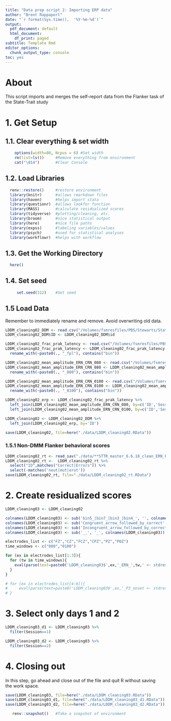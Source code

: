 ```yaml
---
title: "Data prep script 2: Importing ERP data"
author: "Brent Rappaport"
date: "`r format(Sys.time(),  '%Y-%m-%d')`"
output:
  pdf_document: default
  html_document:
    df_print: paged
subtitle: Template Rmd
editor_options:
  chunk_output_type: console
toc: yes
---
```


# About
This script imports and merges the self-report data from the Flanker task of the State-Trait study

# 1. Get Setup
## 1.1. Clear everything & set width
```r
    options(width=80, Ncpus = 6) #Set width
    rm(list=ls())     #Remove everything from environment
    cat("\014")       #Clear Console
```

## 1.2. Load Libraries
```r
  renv::restore()     #restore environment
  library(knitr)      #allows rmarkdown files
  library(haven)      #helps import stata
  library(questionr)  #allows lookfor function
  library(MASS)       #calculate residualized scores
  library(tidyverse)  #plotting/cleaning, etc.
  library(broom)      #nice statistical output
  library(here)       #nice file paths
  library(expss)      #labeling variables/values
  library(psych)      #used for statistical analyses
  library(workflowr)  #helps with workflow
```

## 1.3. Get the Working Directory
```r
  here()
```

## 1.4. Set seed
```r
     set.seed(312)    #Set seed
```

## 1.5 Load Data
Remember to immediately rename and remove. Avoid overwriting old data.
```r
LDDM_cleaning02_DDM <- read.csv("/Volumes/fsmresfiles/PBS/Stewarts/State Trait Study/current_studies/Letkiewicz_DDM/DDM_Results/Flanker_StTr_S1_Blocks_acc_avtz_DO_v.csv")
LDDM_cleaning02_DDM$ID <- LDDM_cleaning02_DDM$id

LDDM_cleaning02_frac_prak_latency <- read.csv("/Volumes/fsmresfiles/PBS/Stewarts/State Trait Study/current_studies/Letkiewicz_DDM/eeg_processing/erppath/frac_peak_latency_p3_200800.csv")[,1:14]
LDDM_cleaning02_frac_prak_latency <- LDDM_cleaning02_frac_prak_latency %>% 
  rename_with(~paste0(., "_fpl"), contains("bin"))

LDDM_cleaning02_mean_amplitude_ERN_CRN_080 <- read.csv("/Volumes/fsmresfiles/PBS/Stewarts/State Trait Study/current_studies/Letkiewicz_DDM/eeg_processing/erppath/mean_amplitude_ERN_CRN_080.csv")[,1:14]
LDDM_cleaning02_mean_amplitude_ERN_CRN_080 <- LDDM_cleaning02_mean_amplitude_ERN_CRN_080 %>% 
  rename_with(~paste0(., "_080"), contains("bin"))

LDDM_cleaning02_mean_amplitude_ERN_CRN_0100 <- read.csv("/Volumes/fsmresfiles/PBS/Stewarts/State Trait Study/current_studies/Letkiewicz_DDM/eeg_processing/erppath/mean_amplitude_ERN_CRN_0100.csv")[,1:14]
LDDM_cleaning02_mean_amplitude_ERN_CRN_0100 <- LDDM_cleaning02_mean_amplitude_ERN_CRN_0100 %>% 
  rename_with(~paste0(., "_0100"), contains("bin"))

LDDM_cleaning02_erp <- LDDM_cleaning02_frac_prak_latency %>%  
  left_join(LDDM_cleaning02_mean_amplitude_ERN_CRN_080, by=c('ID','Session')) %>%
  left_join(LDDM_cleaning02_mean_amplitude_ERN_CRN_0100, by=c('ID','Session'))

LDDM_cleaning02 <- LDDM_cleaning02_DDM %>%
  left_join(LDDM_cleaning02_erp, by='ID')

save(LDDM_cleaning02, file=here("./data/LDDM_cleaning02.RData"))
```

### 1.5.1 Non-DMM Flanker behavioral scores
```r
LDDM_cleaning02_rt <- read_sav("./data/**STTR_master_6.6.18_clean_ERN_PE_LPPbehav**.sav")
LDDM_cleaning02_rt <-  LDDM_cleaning02_rt %>%
  select("ID",matches("Correct|Errors")) %>%
  select(-matches('neut|mut|erot'))
save(LDDM_cleaning02_rt, file="./data/LDDM_cleaning02_rt.RData")
```

# 2. Create residualized scores
```r
LDDM_cleaning03 <- LDDM_cleaning02

colnames(LDDM_cleaning03) <- sub('bin5_|bin7_|bin3_|bin4_', '', colnames(LDDM_cleaning03))
colnames(LDDM_cleaning03) <- sub('Congruent_arrow_followed_by_correct', 'Congruent', colnames(LDDM_cleaning03))
colnames(LDDM_cleaning03) <- sub('Incongruent_arrow_followed_by_correct', 'Incongruent', colnames(LDDM_cleaning03))
colnames(LDDM_cleaning03) <- sub('__', '_', colnames(LDDM_cleaning03))

electrodes_list <- c("FZ","CZ","FCZ","CPZ","PZ","POZ")
time_windows <- c("080","0100")

for (ex in electrodes_list[1:3]){ 
  for (tw in time_windows){ 
    eval(parse(text=paste0('LDDM_cleaning03$',ex,'_ERN_',tw,' <- stdres(lm(Error_',ex,'_',tw,' ~ Correct_',ex,'_',tw,', LDDM_cleaning03, na.action=na.exclude))')))
  }
}

# for (ex in electrodes_list[4:6]){ 
#     eval(parse(text=paste0('LDDM_cleaning03$',ex,'_P3_onset <- stdres(lm(Incongruent_',ex,'_fpl ~ Congruent_',ex,'_fpl, LDDM_cleaning03, na.action=na.exclude))')))
# }
```

# 3. Select only days 1 and 2
```r
LDDM_cleaning03_d1 <- LDDM_cleaning03 %>%
  filter(Session==1)

LDDM_cleaning03_d2 <- LDDM_cleaning03 %>%
  filter(Session==2)
```


# 4. Closing out
  In this step, go ahead and close out of the file and quit R without saving  
  the work space.
```r
save(LDDM_cleaning03, file=here("./data/LDDM_cleaning03.RData"))
save(LDDM_cleaning03_d1, file=here("./data/LDDM_cleaning03_d1.RData"))
save(LDDM_cleaning03_d2, file=here("./data/LDDM_cleaning03_d2.RData"))

   renv::snapshot()   #Take a snapshot of environment
```

